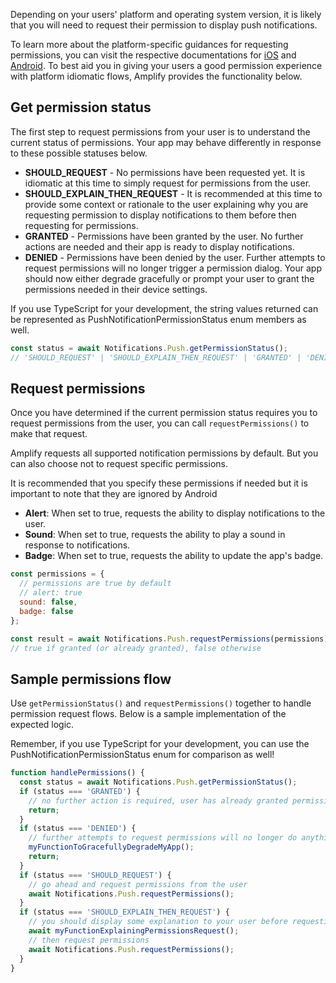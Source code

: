 Depending on your users' platform and operating system version, it is likely that you will need to request their permission to display push notifications.

To learn more about the platform-specific guidances for requesting permissions, you can visit the respective documentations for [iOS](https://developer.apple.com/documentation/usernotifications/asking_permission_to_use_notifications) and [Android](https://developer.android.com/develop/ui/views/notifications/notification-permission). To best aid you in giving your users a good permission experience with platform idiomatic flows, Amplify provides the functionality below.

## Get permission status

The first step to request permissions from your user is to understand the current status of permissions. Your app may behave differently in response to these possible statuses below.

- **SHOULD_REQUEST** - No permissions have been requested yet. It is idiomatic at this time to simply request for permissions from the user.
- **SHOULD_EXPLAIN_THEN_REQUEST** - It is recommended at this time to provide some context or rationale to the user explaining why you are requesting permission to display notifications to them before then requesting for permissions.
- **GRANTED** - Permissions have been granted by the user. No further actions are needed and their app is ready to display notifications.
- **DENIED** - Permissions have been denied by the user. Further attempts to request permissions will no longer trigger a permission dialog. Your app should now either degrade gracefully or prompt your user to grant the permissions needed in their device settings.

<Callout>
  If you use TypeScript for your development, the string values returned can be
  represented as PushNotificationPermissionStatus enum members as well.
</Callout>

```js
const status = await Notifications.Push.getPermissionStatus();
// 'SHOULD_REQUEST' | 'SHOULD_EXPLAIN_THEN_REQUEST' | 'GRANTED' | 'DENIED'
```

## Request permissions

Once you have determined if the current permission status requires you to request permissions from the user, you can call `requestPermissions()` to make that request.

Amplify requests all supported notification permissions by default. But you can also choose not to request specific permissions.

<Callout>
  It is recommended that you specify these permissions if needed but it is
  important to note that they are ignored by Android
</Callout>

- **Alert**: When set to true, requests the ability to display notifications to the user.
- **Sound**: When set to true, requests the ability to play a sound in response to notifications.
- **Badge**: When set to true, requests the ability to update the app's badge.

```js
const permissions = {
  // permissions are true by default
  // alert: true
  sound: false,
  badge: false
};

const result = await Notifications.Push.requestPermissions(permissions);
// true if granted (or already granted), false otherwise
```

## Sample permissions flow

Use `getPermissionStatus()` and `requestPermissions()` together to handle permission request flows. Below is a sample implementation of the expected logic.

<Callout>
  Remember, if you use TypeScript for your development, you can use the
  PushNotificationPermissionStatus enum for comparison as well!
</Callout>

```js
function handlePermissions() {
  const status = await Notifications.Push.getPermissionStatus();
  if (status === 'GRANTED') {
    // no further action is required, user has already granted permissions
    return;
  }
  if (status === 'DENIED') {
    // further attempts to request permissions will no longer do anything
    myFunctionToGracefullyDegradeMyApp();
    return;
  }
  if (status === 'SHOULD_REQUEST') {
    // go ahead and request permissions from the user
    await Notifications.Push.requestPermissions();
  }
  if (status === 'SHOULD_EXPLAIN_THEN_REQUEST') {
    // you should display some explanation to your user before requesting permissions
    await myFunctionExplainingPermissionsRequest();
    // then request permissions
    await Notifications.Push.requestPermissions();
  }
}
```

